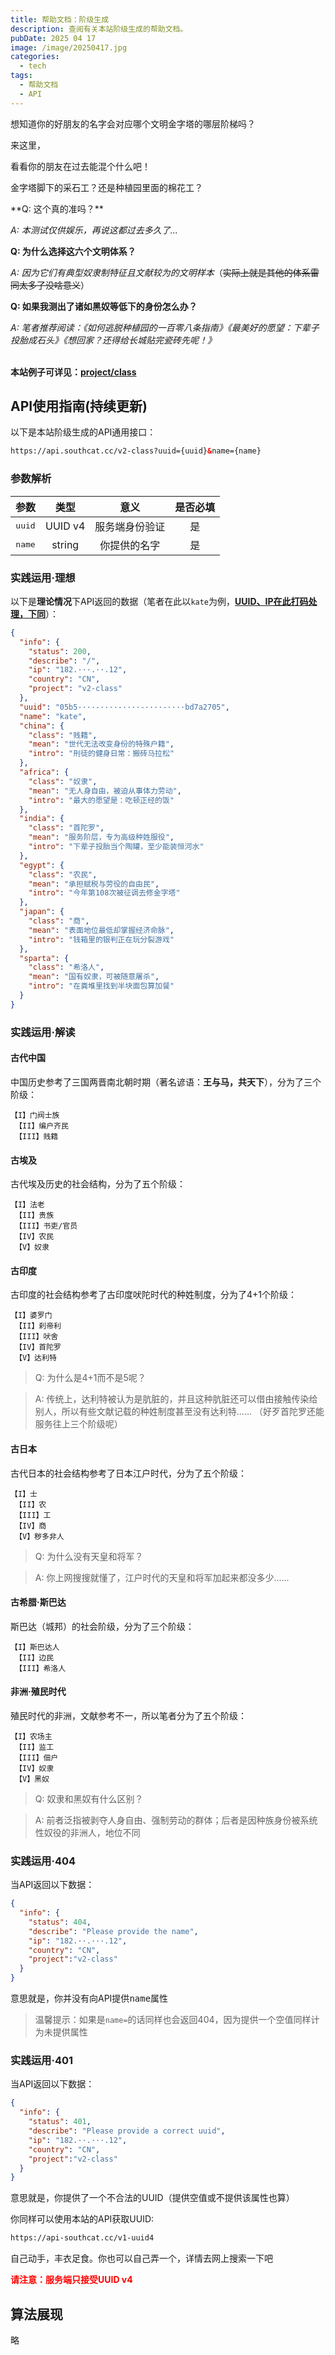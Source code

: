 ---
title: 帮助文档：阶级生成
description: 查阅有关本站阶级生成的帮助文档。
pubDate: 2025 04 17
image: /image/20250417.jpg
categories:
  - tech
tags:
  - 帮助文档
  - API
---

想知道你的好朋友的名字会对应哪个文明金字塔的哪层阶梯吗？

来这里，

看看你的朋友在过去能混个什么吧！

金字塔脚下的采石工？还是种植园里面的棉花工？

<BaseCard>
**Q: 这个真的准吗？**

*A: 本测试仅供娱乐，再说这都过去多久了...*

**Q: 为什么选择这六个文明体系？**

*A: 因为它们有典型奴隶制特征且文献较为的文明样本*（~~实际上就是其他的体系雷同太多了没啥意义~~）

**Q: 如果我测出了诸如黑奴等低下的身份怎么办？**

*A: 笔者推荐阅读：《如何逃脱种植园的一百零八条指南》《最美好的愿望：下辈子投胎成石头》《想回家？还得给长城贴完瓷砖先呢！》*

<br/>
<strong>本站例子可详见：<a target="_blank" href="/project/class">project/class</a></strong>
</BaseCard>

## API使用指南(持续更新)

以下是本站阶级生成的API通用接口：

```html
https://api.southcat.cc/v2-class?uuid={uuid}&name={name}
```
### 参数解析

|参数|类型|意义|是否必填|
|:--:|:--:|:--:|:--:|
|<Kbd>uuid</Kbd>|UUID v4|服务端身份验证|是|
|<Kbd>name</Kbd>|string|你提供的名字|是|

### 实践运用·理想

以下是**理论情况**下API返回的数据（笔者在此以`kate`为例，<u>**UUID、IP在此打码处理，下同**</u>）：
```json
{
  "info": {
    "status": 200,
    "describe": "/",
    "ip": "182.···.··.12",
    "country": "CN",
    "project": "v2-class"
  },
  "uuid": "05b5····-····-····-····-····bd7a2705",
  "name": "kate",
  "china": {
    "class": "贱籍",
    "mean": "世代无法改变身份的特殊户籍",
    "intro": "刑徒的健身日常：搬砖马拉松"
  },
  "africa": {
    "class": "奴隶",
    "mean": "无人身自由，被迫从事体力劳动",
    "intro": "最大的愿望是：吃顿正经的饭"
  },
  "india": {
    "class": "首陀罗",
    "mean": "服务阶层，专为高级种姓服役",
    "intro": "下辈子投胎当个陶罐，至少能装恒河水"
  },
  "egypt": {
    "class": "农民",
    "mean": "承担赋税与劳役的自由民",
    "intro": "今年第108次被征调去修金字塔"
  },
  "japan": {
    "class": "商",
    "mean": "表面地位最低却掌握经济命脉",
    "intro": "钱箱里的银判正在玩分裂游戏"
  },
  "sparta": {
    "class": "希洛人",
    "mean": "国有奴隶，可被随意屠杀",
    "intro": "在粪堆里找到半块面包算加餐"
  }
}
```

### 实践运用·解读

#### 古代中国

中国历史参考了三国两晋南北朝时期（著名谚语：**王与马，共天下**），分为了三个阶级：

<pre>
<code class="text-primary">【I】门阀士族</code>
<code class="text-secondary"> 【II】编户齐民</code>
<code class="text-error"> 【III】贱籍</code>
</pre>

#### 古埃及

古代埃及历史的社会结构，分为了五个阶级：

<pre>
<code class="text-primary">【I】法老</code>
<code class="text-secondary"> 【II】贵族</code>
<code class="text-secondary"> 【III】书吏/官员</code>
<code class="text-dark"> 【IV】农民</code>
<code class="text-error"> 【V】奴隶</code>
</pre>

#### 古印度

古印度的社会结构参考了古印度吠陀时代的种姓制度，分为了4+1个阶级：

<pre>
<code class="text-primary">【I】婆罗门</code>
<code class="text-secondary"> 【II】刹帝利</code>
<code class="text-dark"> 【III】吠舍</code>
<code class="text-dark"> 【IV】首陀罗</code>
<code class="text-error"> 【V】达利特</code>
</pre>

> Q: 为什么是4+1而不是5呢？

> A: 传统上，达利特被认为是肮脏的，并且这种肮脏还可以借由接触传染给别人，所以有些文献记载的种姓制度甚至没有达利特......
> （好歹首陀罗还能服务往上三个阶级呢）

#### 古日本

古代日本的社会结构参考了日本江户时代，分为了五个阶级：

<pre>
<code class="text-primary">【I】士</code>
<code class="text-dark"> 【II】农</code>
<code class="text-dark"> 【III】工</code>
<code class="text-dark"> 【IV】商</code>
<code class="text-error"> 【V】秽多非人</code>
</pre>

> Q: 为什么没有天皇和将军？

> A: 你上网搜搜就懂了，江户时代的天皇和将军加起来都没多少......

#### 古希腊·斯巴达

斯巴达（城邦）的社会阶级，分为了三个阶级：

<pre>
<code class="text-primary">【I】斯巴达人</code>
<code class="text-secondary"> 【II】边民</code>
<code class="text-error"> 【III】希洛人</code>
</pre>

#### 非洲·殖民时代

殖民时代的非洲，文献参考不一，所以笔者分为了五个阶级：

<pre>
<code class="text-primary">【I】农场主</code>
<code class="text-secondary"> 【II】监工</code>
<code class="text-dark"> 【III】佃户</code>
<code class="text-dark"> 【IV】奴隶</code>
<code class="text-error"> 【V】黑奴</code>
</pre>

> Q: 奴隶和黑奴有什么区别？

> A: 前者泛指被剥夺人身自由、强制劳动的群体；后者是因种族身份被系统性奴役的非洲人，地位不同

### 实践运用·404

当API返回以下数据：
```json
{
  "info": {
    "status": 404,
    "describe": "Please provide the name",
    "ip": "182.··.···.12",
    "country": "CN",
	"project":"v2-class"
  }
}
```
意思就是，你并没有向API提供<Kbd>name</Kbd>属性

> 温馨提示：如果是`name=`的话同样也会返回404，因为提供一个空值同样计为未提供属性

### 实践运用·401

当API返回以下数据：
```json
{
  "info": {
    "status": 401,
    "describe": "Please provide a correct uuid",
    "ip": "182.··.···.12",
    "country": "CN",
	"project":"v2-class"
  }
}
```
意思就是，你提供了一个不合法的UUID（提供空值或不提供该属性也算）

你同样可以使用本站的API获取UUID:

```html
https://api-southcat.cc/v1-uuid4
```

自己动手，丰衣足食。你也可以自己弄一个，详情去网上搜索一下吧

<strong><font color="red">请注意：服务端只接受UUID v4</font></strong>

## 算法展现

略